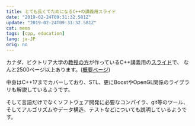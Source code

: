 ```yaml
---
title: とても長くてためになるC++の講義用スライド
date: "2019-02-24T09:31:32.581Z"
update: "2019-02-24T09:31:32.581Z"
cat: memo
tags: [cpp, education]
lang: ja-JP
orig: no
---
```


カナダ、ビクトリア大学の[教授の方](http://www.ece.uvic.ca/~frodo/index.html)が作っているC++講義用の[スライド](http://www.ece.uvic.ca/~frodo/cppbook/downloads/lecture_slides_for_programming_in_c++-2019-02-04.pdf)で、
なんと2500ページ以上あります。([概要ページ](http://www.ece.uvic.ca/~frodo/cppbook/))

中身はC++17までカバーしており、STL、更にBoostやOpenGL関係のライブラリも解説しているようです。

そして言語だけでなくソフトウェア開発に必要なコンパイラ、git等のツール、そしてアルゴリズムやデータ構造、テストなどについても説明しているようです。
